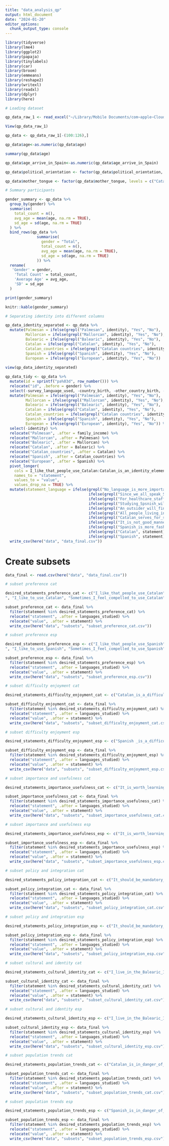 ```yaml
---
title: "data_analysis_qp"
output: html_document
date: "2024-01-20"
editor_options: 
  chunk_output_type: console
---
```


```r
library(tidyverse)
library(lme4)
library(ggplot2)
library(papaja)
library(tinylabels)
library(car)
library(broom)
library(emmeans)
library(reshape2)
library(writexl)
library(readxl)
library(dplyr)
library(here)
```

```r

# Loading dataset

qp_data_raw_1 <- read_excel("~/Library/Mobile Documents/com~apple~CloudDocs/rutgers/phd/second_year/QP/paper/RESULTS/data/qp_data_raw_1.xls")

View(qp_data_raw_1)

qp_data <- qp_data_raw_1[-(100:126),]

qp_data$age<-as.numeric(qp_data$age)

summary(qp_data$age)

qp_data$age_arrive_in_Spain<-as.numeric(qp_data$age_arrive_in_Spain)

qp_data$political_orientation <- factor(qp_data$political_orientation, levels = c("Far left", "Left", "Center-Left", "Centre", "Center-Right", "Right"))

qp_data$mother_tongue <- factor(qp_data$mother_tongue, levels = c("Catalan", "Both", "Spanish", "Other(s)"))

```

```r

# Summary participants

gender_summary <- qp_data %>%
  group_by(gender) %>%
  summarise(
    total_count = n(),
    avg_age = mean(age, na.rm = TRUE),
    sd_age = sd(age, na.rm = TRUE)
  ) %>%
  bind_rows(qp_data %>%
              summarise(
                gender = "Total",
                total_count = n(),
                avg_age = mean(age, na.rm = TRUE),
                sd_age = sd(age, na.rm = TRUE)
              )) %>%
  rename(
   'Gender' = gender,
    'Total Count' = total_count,
    'Average Age' = avg_age,
    'SD' = sd_age
  )

print(gender_summary)

knitr::kable(gender_summary)

```

```r
# Separating identity into different columns

qp_data_identity_separated <- qp_data %>%
  mutate(Palmesan = ifelse(grepl("Palmesan", identity), "Yes", "No"),
         Mallorcan = ifelse(grepl("Mallorcan", identity), "Yes", "No"),
         Balearic = ifelse(grepl("Balearic", identity), "Yes", "No"),
         Catalan = ifelse(grepl("Catalan", identity), "Yes", "No"),
         Catalan_countries = ifelse(grepl("Catalan countries", identity), "Yes", "No"),
         Spanish = ifelse(grepl("Spanish", identity), "Yes", "No"),
         European = ifelse(grepl("European", identity), "Yes", "No"))
         
view(qp_data_identity_separated)

```

```r

qp_data_tidy <- qp_data %>%
  mutate(id = sprintf("pa%03d", row_number())) %>%
  relocate("id", .before = gender) %>%
  select(-survey_language_used, -country_birth, -other_country_birth, -age_arrive_in_Spain, -ethnic_origin, -type_school, -other_mother_tongue) %>%
  mutate(Palmesan = ifelse(grepl("Palmesan", identity), "Yes", "No"),
         Mallorcan = ifelse(grepl("Mallorcan", identity), "Yes", "No"),
         Balearic = ifelse(grepl("Balearic", identity), "Yes", "No"),
         Catalan = ifelse(grepl("Catalan", identity), "Yes", "No"),
         Catalan_countries = ifelse(grepl("Catalan countries", identity), "Yes", "No"),
         Spanish = ifelse(grepl("Spanish", identity), "Yes", "No"),
         European = ifelse(grepl("European", identity), "Yes", "No")) %>%
  select(-identity) %>%
  relocate("Palmesan", .after = family_income) %>%
  relocate("Mallorcan", .after = Palmesan) %>%
  relocate("Balearic", .after = Mallorcan) %>%
  relocate("Catalan", .after = Balearic) %>%
  relocate("Catalan_countries", .after = Catalan) %>%
  relocate("Spanish", .after = Catalan_countries) %>%
  relocate("European", .after = Spanish) %>%
  pivot_longer(
    cols = I_like_that_people_use_Catalan:Catalan_is_an_identity_element_of_the_Balearic_Islands,
    names_to = "statement",
    values_to = "value",
    values_drop_na = TRUE) %>%
  mutate(statement_language = ifelse(grepl("No_language_is_more_important_than_the_other", statement), "Both",
                                     ifelse(grepl("Since_we_all_speak_Spanish_it_is_not_necessary_that_people_who_come_from_other_Autonomous_Communities_or_Spanish_speaking_countries_learn_Catalan", statement), "Spanish",
                                     ifelse(grepl("For_healthcare_staff_it_is_more_important_to_know_Spanish_than_Catalan", statement), "Spanish",
                                     ifelse(grepl("Studying_Spsnish_will_be_very_useful_for_me_in_the_future_to_find_a_job", statement), "Spanish",
                                     ifelse(grepl("An_outsider_will_find_it_less_difficult_to_learn_Spanish_than_Catalan", statement), "Both",
                                     ifelse(grepl("All_people_living_in_the_Balearic_Islands_should_know_Catalan_and_Spanish", statement), "Both",
                                     ifelse(grepl("Catalan_serves_for_some_areas_and_Spanish_for_others", statement), "Both",
                                     ifelse(grepl("It_is_not_good_manners_to_answer_in_Spanish_to_someone_who_speaks_Catalan", statement), "Spanish",
                                     ifelse(grepl("Spanish_is_more_fashionable_than_Catalan", statement), "Spanish",
                                     ifelse(grepl("Catalan", statement), "Catalan", 
                                     ifelse(grepl("Spanish", statement), "Spanish", NA)))))))))))) %>%
  write_csv(here("data", "data_final.csv"))

```

# Create subsets

```r

data_final <- read.csv(here("data", "data_final.csv"))

```

```r
# subset preference cat

desired_statements_preference_cat <- c("I_like_that_people_use_Catalan", "I_like_listening_to_Catalan
", "I_like_to_use_Catalan", "Sometimes_I_feel_compelled_to_use_Catalan", "It_is_not_good_manners_to_answer_in_Catalan_to_someone_who_speaks_to_you_in_Spanish", "If_I_have_children_I_would_like_them_to_speak_Catalan")

subset_preference_cat <- data_final %>%
  filter(statement %in% desired_statements_preference_cat) %>%
  relocate("statement", .after = languages_studied) %>%
  relocate("value", .after = statement) %>%
  write_csv(here("data", "subsets", "subset_preference_cat.csv"))
```


```r
# subset preference esp

desired_statements_preference_esp <- c("I_like_that_people_use_Spanish", "I_like_listening_to_Spanish
", "I_like_to_use_Spanish", "Sometimes_I_feel_compelled_to_use_Spanish", "It_is_not_good_manners_to_answer_in_Spanish_to_someone_who_speaks_Catalan", "If_I_have_children_I_would_like_them_to_speak_Spanish")

subset_preference_esp <- data_final %>%
  filter(statement %in% desired_statements_preference_esp) %>%
  relocate("statement", .after = languages_studied) %>%
  relocate("value", .after = statement) %>%
  write_csv(here("data", "subsets", "subset_preference_esp.csv"))

```

```r

# subset difficulty enjoyment cat

desired_statements_difficulty_enjoyment_cat <- c("Catalan_is_a_difficult_language_to_learn", "Catalan_is_a_beautiful_language", "I_try_to_use_Catalan_whenever_I_can", "It_is_unpleasant_to_learn_Catalan", "It_is_boring_to_learn_Catalan", "Catalan_is_a_language_that_sounds_bad", "It_bothers_me_when_a_stranger_chats_with_me_in_Catalan")

subset_difficulty_enjoyment_cat <- data_final %>%
  filter(statement %in% desired_statements_difficulty_enjoyment_cat) %>%
  relocate("statement", .after = languages_studied) %>%
  relocate("value", .after = statement) %>%
  write_csv(here("data", "subsets", "subset_difficulty_enjoyment_cat.csv"))


```

```r

# subset difficulty enjoyment esp

desired_statements_difficulty_enjoyment_esp <- c("Spanish _is_a_difficult_language_to_learn", "Spanish_is_a_beautiful_language", "I_try_to_use_Spanish_whenever_I_can", "It_is_unpleasant_to_learn_Spanish", "Learning_Spanish_is_boring", "Spanish_is_a_language_that_sounds_bad", "It_bothers_me_when_a_stranger_chats_with_me_in_Spanish", "An_outsider_will_find_it_less_difficult_to_learn_Spanish_than_Catalan")

subset_difficulty_enjoyment_esp <- data_final %>%
  filter(statement %in% desired_statements_difficulty_enjoyment_esp) %>%
  relocate("statement", .after = languages_studied) %>%
  relocate("value", .after = statement) %>%
  write_csv(here("data", "subsets", "subset_difficulty_enjoyment_esp.csv"))


```

```r

# subset importance and usefulness cat

desired_statements_importance_usefulness_cat <- c("It_is_worth_learning_Catalan", "Catalan_can_become_an_important_language_in_the_European_context", "Catalan_is_as_important_as_English", "Catalan_is_a_rural_language", "Studying_Catalan_will_be_very_useful_for_me_in_the_future_to_find_a_job",  "Catalan_serves_for_some_areas_and_Spanish_for_others")

subset_importance_usefulness_cat <- data_final %>%
  filter(statement %in% desired_statements_importance_usefulness_cat) %>%
  relocate("statement", .after = languages_studied) %>%
  relocate("value", .after = statement) %>%
  write_csv(here("data", "subsets", "subset_importance_usefulness_cat.csv"))

```

```r

# subset importance and usefulness esp

desired_statements_importance_usefulness_esp <- c("It_is_worth_learning_Spanish", "Spanish_can_become_an_important_language_in_the_European_context", "Spanish_is_as_important_as_English", "Spanish_is_more_fashionable_than_Catalan", "Studying_Spsnish_will_be_very_useful_for_me_in_the_future_to_find_a_job")

subset_importance_usefulness_esp <- data_final %>%
  filter(statement %in% desired_statements_importance_usefulness_esp) %>%
  relocate("statement", .after = languages_studied) %>%
  relocate("value", .after = statement) %>%
  write_csv(here("data", "subsets", "subset_importance_usefulness_esp.csv"))

```

```r

# subset policy and integration cat

desired_statements_policy_integration_cat <- c("It_should_be_mandatory_for_all_students_from_the_Balearic_Islands_to_take_at_least_50_of_their_subjects_in_Catalan", "For_healthcare_staff_it_is_more_important_to_know_Catalan_than_Spanish", "It_is_necessary_to_learn_Catalan_to_fully_integrate_in_the_Balearic_Islands", "Catalan_should_be_a_voluntary_subject_in_schools_and_high_schools_in_the_Balearic_Islands", "Catalan_must_be_a_requirement_to_hold_a_job_in_the_public_administration")

subset_policy_integration_cat <- data_final %>%
  filter(statement %in% desired_statements_policy_integration_cat) %>%
  relocate("statement", .after = languages_studied) %>%
  relocate("value", .after = statement) %>%
  write_csv(here("data", "subsets", "subset_policy_integration_cat.csv"))

```

```r

# subset policy and integration esp

desired_statements_policy_integration_esp <- c("It_should_be_mandatory_for_all_students_from_the_Balearic_Islands_to_take_at_least_50_of_their_subjects_in_Spanish", "For_healthcare_staff_it_is_more_important_to_know_Spanish_than_Catalan", "Since_we_all_speak_Spanish_it_is_not_necessary_that_people_who_come_from_other_Autonomous_Communities_or_Spanish_speaking_countries_learn_Catalan", "Spanish_should_be_a_voluntary_subject_in_schools_and_high_schools_in_the_Balearic_Islands")

subset_policy_integration_esp <- data_final %>%
  filter(statement %in% desired_statements_policy_integration_esp) %>%
  relocate("statement", .after = languages_studied) %>%
  relocate("value", .after = statement) %>%
  write_csv(here("data", "subsets", "subset_policy_integration_esp.csv"))

```

```r

# subset cultural and identity cat

desired_statements_cultural_identity_cat <- c("I_live_in_the_Balearic_Islands_and_I have_to_know_study_and_use_Catalan", "Catalan_is_the_language_that_should_predominate_in_the_Balearic_Islands", "Catalan_is_an_identity_element_of_the_Balearic_Islands")

subset_cultural_identity_cat <- data_final %>%
  filter(statement %in% desired_statements_cultural_identity_cat) %>%
  relocate("statement", .after = languages_studied) %>%
  relocate("value", .after = statement) %>%
  write_csv(here("data", "subsets", "subset_cultural_identity_cat.csv"))

```

```r

# subset cultural and identity esp

desired_statements_cultural_identity_esp <- c("I_live_in_the_Balearic_Islands_and_I_have_to_know_study_and_use_Spanish", "Spanish_is_the_language_that_should_predominate_in_the_Balearic_Islands")

subset_cultural_identity_esp <- data_final %>%
  filter(statement %in% desired_statements_cultural_identity_esp) %>%
  relocate("statement", .after = languages_studied) %>%
  relocate("value", .after = statement) %>%
  write_csv(here("data", "subsets", "subset_cultural_identity_esp.csv"))

```

```r

# subset population trends cat

desired_statements_population_trends_cat <- c("Catalan_is_in_danger_of_disappearing_in_the_Balearic_Islands", "People_should_put_more_effort_into_using_Catalan", "Fewer_and_fewer_people_know_Catalan")

subset_population_trends_cat <- data_final %>%
  filter(statement %in% desired_statements_population_trends_cat) %>%
  relocate("statement", .after = languages_studied) %>%
  relocate("value", .after = statement) %>%
  write_csv(here("data", "subsets", "subset_population_trends_cat.csv"))

```

```r

# subset population trends esp

desired_statements_population_trends_esp <- c("Spanish_is_in_danger_of_disappearing_in_the_Balearic_Islands", "People_should_put_more_effort_into_using_Spanish", "Fewer_and_fewer_people_know_Spanish")

subset_population_trends_esp <- data_final %>%
  filter(statement %in% desired_statements_population_trends_esp) %>%
  relocate("statement", .after = languages_studied) %>%
  relocate("value", .after = statement) %>%
  write_csv(here("data", "subsets", "subset_population_trends_esp.csv"))

```



